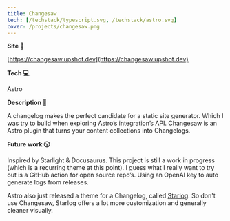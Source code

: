 ```yaml
---
title: Changesaw
tech: [/techstack/typescript.svg, /techstack/astro.svg]
cover: /projects/changesaw.png
---
```


**Site 🔗**

[https://changesaw.upshot.dev](https://changesaw.upshot.dev)

**Tech 💻**

Astro

**Description 📖**

A changelog makes the perfect candidate for a static site generator. Which I was try to build when exploring Astro’s integration’s API. Changesaw is an Astro plugin that turns your content collections into Changelogs.

**Future work 🕥**

Inspired by Starlight & Docusaurus. This project is still a work in progress (which is a recurring theme at this point). I guess what I really want to try out is a GitHub action for open source repo’s. Using an OpenAI key to auto generate logs from releases.

Astro also just released a theme for a Changelog, called [Starlog](https://astro.build/themes/details/starlog/). So don't use Changesaw, Starlog offers a lot more customization and generally cleaner visually.
